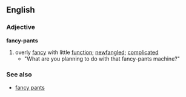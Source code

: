 ==English==

===Adjective===
'''fancy-pants'''

#overly [[fancy]] with little [[function]]; [[newfangled]]; [[complicated]]
#*"What are you planning to do with that fancy-pants machine?"

===See also===
*[[fancy pants]]